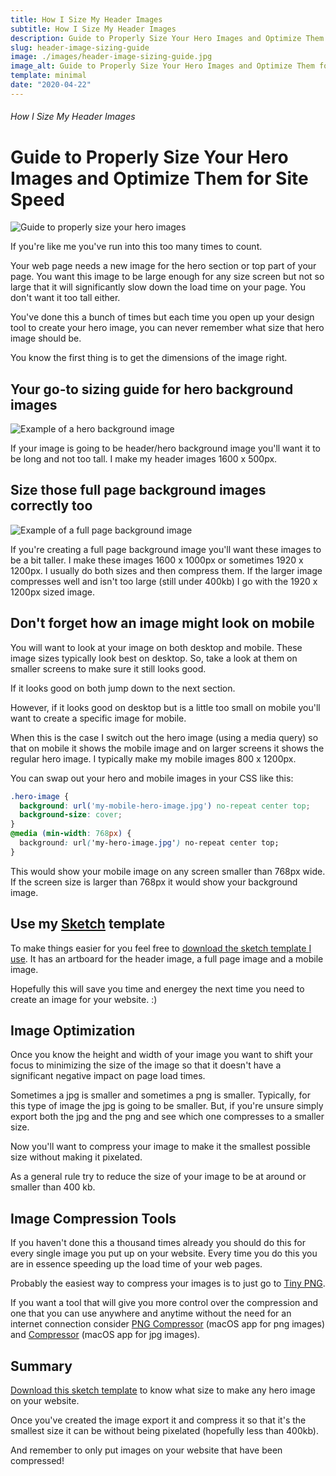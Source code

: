 ```yaml
---
title: How I Size My Header Images
subtitle: How I Size My Header Images
description: Guide to Properly Size Your Hero Images and Optimize Them for Site Speed
slug: header-image-sizing-guide
image: ./images/header-image-sizing-guide.jpg
image_alt: Guide to Properly Size Your Hero Images and Optimize Them for Site Speed
template: minimal
date: "2020-04-22"
---
```


###### How I Size My Header Images

# Guide to Properly Size Your Hero Images and Optimize Them for Site Speed

![Guide to properly size your hero images](./images/header-image-sizing-guide.jpg)

If you're like me you've run into this too many times to count.

Your web page needs a new image for the hero section or top part of your page. You want this image to be large enough for any size screen but not so large that it will significantly slow down the load time on your page. You don't want it too tall either.

You've done this a bunch of times but each time you open up your design tool to create your hero image, you can never remember what size that hero image should be.

You know the first thing is to get the dimensions of the image right.

## Your go-to sizing guide for hero background images

![Example of a hero background image](./images/hero_bg_image.jpg)

If your image is going to be header/hero background image you'll want it to be long and not too tall. I make my header images 1600 x 500px.

## Size those full page background images correctly too

![Example of a full page background image](./images/full_page_bg_image.jpg)

If you're creating a full page background image you'll want these images to be a bit taller. I make these images 1600 x 1000px or sometimes 1920 x 1200px. I usually do both sizes and then compress them. If the larger image compresses well and isn't too large (still under 400kb) I go with the 1920 x 1200px sized image.

## Don't forget how an image might look on mobile

You will want to look at your image on both desktop and mobile. These image sizes typically look best on desktop. So, take a look at them on smaller screens to make sure it still looks good.

If it looks good on both jump down to the next section.

However, if it looks good on desktop but is a little too small on mobile you'll want to create a specific image for mobile.

When this is the case I switch out the hero image (using a media query) so that on mobile it shows the mobile image and on larger screens it shows the regular hero image. I typically make my mobile images 800 x 1200px.

You can swap out your hero and mobile images in your CSS like this:

```CSS
.hero-image {
  background: url('my-mobile-hero-image.jpg') no-repeat center top;
  background-size: cover;
}
@media (min-width: 768px) {
  background: url('my-hero-image.jpg') no-repeat center top;
}
```

This would show your mobile image on any screen smaller than 768px wide. If the screen size is larger than 768px it would show your background image.

## Use my [Sketch](https://www.sketch.com/) template

To make things easier for you feel free to [download the sketch template I use](http://photos.lauraleeflores.com/n8Ji/hero_image_template.sketch). It has an artboard for the header image, a full page image and a mobile image.

Hopefully this will save you time and energey the next time you need to create an image for your website. :)

## Image Optimization

Once you know the height and width of your image you want to shift your focus to minimizing the size of the image so that it doesn't have a significant negative impact on page load times.

Sometimes a jpg is smaller and sometimes a png is smaller. Typically, for this type of image the jpg is going to be smaller. But, if you're unsure simply export both the jpg and the png and see which one compresses to a smaller size.

Now you'll want to compress your image to make it the smallest possible size without making it pixelated.

As a general rule try to reduce the size of your image to be at around or smaller than 400 kb.

## Image Compression Tools

If you haven't done this a thousand times already you should do this for every single image you put up on your website. Every time you do this you are in essence speeding up the load time of your web pages.

Probably the easiest way to compress your images is to just go to [Tiny PNG](https://tinypng.com/).

If you want a tool that will give you more control over the compression and one that you can use anywhere and anytime without the need for an internet connection consider [PNG Compressor](https://itunes.apple.com/us/app/png-compressor/id434886325?mt=12) (macOS app for png images) and [Compressor](https://itunes.apple.com/us/app/compress/id405850942?mt=12) (macOS app for jpg images).

## Summary

[Download this sketch template](http://photos.lauraleeflores.com/n8Ji/hero_image_template.sketch) to know what size to make any hero image on your website.

Once you've created the image export it and compress it so that it's the smallest size it can be without being pixelated (hopefully less than 400kb).

And remember to only put images on your website that have been compressed!
